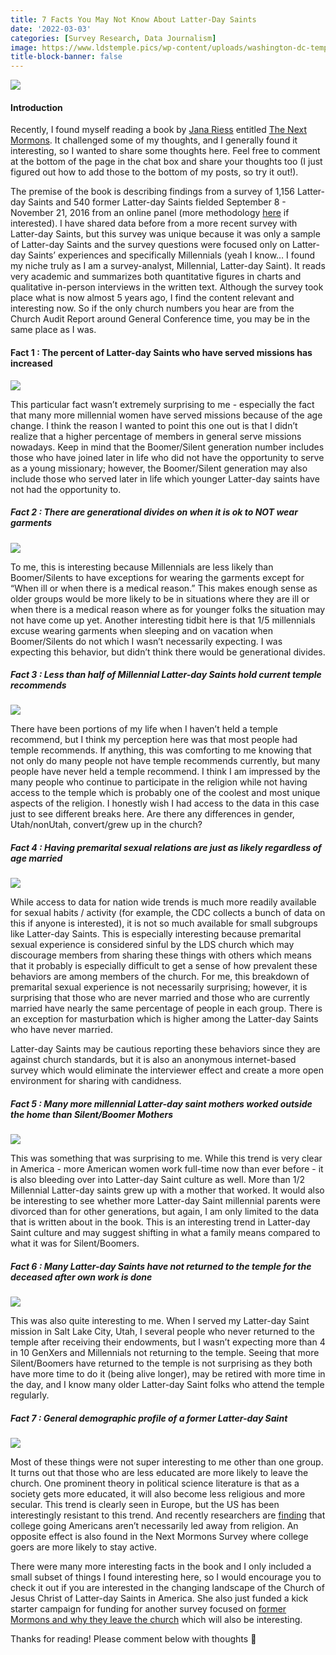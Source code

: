 ```yaml
---
title: 7 Facts You May Not Know About Latter-Day Saints
date: '2022-03-03'
categories: [Survey Research, Data Journalism]
image: https://www.ldstemple.pics/wp-content/uploads/washington-dc-temple-final-sunset-600x600.jpg
title-block-banner: false
---
```


![](https://www.ldstemple.pics/wp-content/uploads/washington-dc-temple-final-sunset-600x600.jpg){fig-align="center"}

#### Introduction

Recently, I found myself reading a book by [Jana Riess](https://janariess.com) entitled [The Next Mormons](https://www.amazon.com/Next-Mormons-Millennials-Changing-Church/dp/0190885203). It challenged some of my thoughts, and I generally found it interesting, so I wanted to share some thoughts here. Feel free to comment at the bottom of the page in the chat box and share your thoughts too (I just figured out how to add those to the bottom of my posts, so try it out!).

The premise of the book is describing findings from a survey of 1,156 Latter-day Saints and 540 former Latter-day Saints fielded September 8 - November 21, 2016 from an online panel (more methodology [here](https://thenextmormons.org/methodology/) if interested). I have shared data before from a more recent survey with Latter-day Saints, but this survey was unique because it was only a sample of Latter-day Saints and the survey questions were focused only on Latter-day Saints' experiences and specifically Millennials (yeah I know... I found my niche truly as I am a survey-analyst, Millennial, Latter-day Saint). It reads very academic and summarizes both quantitative figures in charts and qualitative in-person interviews in the written text. Although the survey took place what is now almost 5 years ago, I find the content relevant and interesting now. So if the only church numbers you hear are from the Church Audit Report around General Conference time, you may be in the same place as I was.

#### Fact 1 : The percent of Latter-day Saints who have served missions has increased

![](/./about_files/NMS post.001.jpeg){fig-align="center"}

This particular fact wasn't extremely surprising to me - especially the fact that many more millennial women have served missions because of the age change. I think the reason I wanted to point this one out is that I didn't realize that a higher percentage of members in general serve missions nowadays. Keep in mind that the Boomer/Silent generation number includes those who have joined later in life who did not have the opportunity to serve as a young missionary; however, the Boomer/Silent generation may also include those who served later in life which younger Latter-day saints have not had the opportunity to.

##### Fact 2 : There are generational divides on when it is ok to NOT wear garments

![](/./about_files/NMS post.002.jpeg){fig-align="center"}

To me, this is interesting because Millennials are less likely than Boomer/Silents to have exceptions for wearing the garments except for "When ill or when there is a medical reason." This makes enough sense as older groups would be more likely to be in situations where they are ill or when there is a medical reason where as for younger folks the situation may not have come up yet. Another interesting tidbit here is that 1/5 millennials excuse wearing garments when sleeping and on vacation when Boomer/Silents do not which I wasn't necessarily expecting. I was expecting this behavior, but didn't think there would be generational divides.

##### Fact 3 : Less than half of Millennial Latter-day Saints hold current temple recommends

![](/./about_files/NMS post.003.jpeg){fig-align="center"}

There have been portions of my life when I haven't held a temple recommend, but I think my perception here was that most people had temple recommends. If anything, this was comforting to me knowing that not only do many people not have temple recommends currently, but many people have never held a temple recommend. I think I am impressed by the many people who continue to participate in the religion while not having access to the temple which is probably one of the coolest and most unique aspects of the religion. I honestly wish I had access to the data in this case just to see different breaks here. Are there any differences in gender, Utah/nonUtah, convert/grew up in the church?

##### Fact 4 : Having premarital sexual relations are just as likely regardless of age married

![](/./about_files/NMS post.004.jpeg){fig-align="center"}

While access to data for nation wide trends is much more readily available for sexual habits / activity (for example, the CDC collects a bunch of data on this if anyone is interested), it is not so much available for small subgroups like Latter-day Saints. This is especially interesting because premarital sexual experience is considered sinful by the LDS church which may discourage members from sharing these things with others which means that it probably is especially difficult to get a sense of how prevalent these behaviors are among members of the church. For me, this breakdown of premarital sexual experience is not necessarily surprising; however, it is surprising that those who are never married and those who are currently married have nearly the same percentage of people in each group. There is an exception for masturbation which is higher among the Latter-day Saints who have never married.

Latter-day Saints may be cautious reporting these behaviors since they are against church standards, but it is also an anonymous internet-based survey which would eliminate the interviewer effect and create a more open environment for sharing with candidness.

##### Fact 5 : Many more millennial Latter-day saint mothers worked outside the home than Silent/Boomer Mothers

![](/./about_files/NMS post.005.jpeg){fig-align="center"}

This was something that was surprising to me. While this trend is very clear in America - more American women work full-time now than ever before - it is also bleeding over into Latter-day Saint culture as well. More than 1/2 Millennial Latter-day saints grew up with a mother that worked. It would also be interesting to see whether more Latter-day Saint millennial parents were divorced than for other generations, but again, I am only limited to the data that is written about in the book. This is an interesting trend in Latter-day Saint culture and may suggest shifting in what a family means compared to what it was for Silent/Boomers.

##### Fact 6 : Many Latter-day Saints have not returned to the temple for the deceased after own work is done

![](/./about_files/NMS post.006.jpeg){fig-align="center"}

This was also quite interesting to me. When I served my Latter-day Saint mission in Salt Lake City, Utah, I several people who never returned to the temple after receiving their endowments, but I wasn't expecting more than 4 in 10 GenXers and Millennials not returning to the temple. Seeing that more Silent/Boomers have returned to the temple is not surprising as they both have more time to do it (being alive longer), may be retired with more time in the day, and I know many older Latter-day Saint folks who attend the temple regularly.

##### Fact 7 : General demographic profile of a former Latter-day Saint

![](/./about_files/NMS post.007.jpeg){fig-align="center"}

Most of these things were not super interesting to me other than one group. It turns out that those who are less educated are more likely to leave the church. One prominent theory in political science literature is that as a society gets more educated, it will also become less religious and more secular. This trend is clearly seen in Europe, but the US has been interestingly resistant to this trend. And recently researchers are [finding](https://www.wsj.com/articles/theres-no-crisis-of-faith-on-campus-11645714717?st=zkubzj5qwrqf0ti&reflink=desktopwebshare_twitter&fbclid=IwAR0wpySp-wWX73sTW_sGee90_IW30T2TMeMtsimLyzfCXXO2cfbUG53LNHI) that college going Americans aren't necessarily led away from religion. An opposite effect is also found in the Next Mormons Survey where college goers are more likely to stay active.

There were many more interesting facts in the book and I only included a small subset of things I found interesting here, so I would encourage you to check it out if you are interested in the changing landscape of the Church of Jesus Christ of Latter-day Saints in America. She also just funded a kick starter campaign for funding for another survey focused on [former Mormons and why they leave the church](https://www.kickstarter.com/projects/nmswave2/wave-2-of-the-next-mormons-survey?ref=user_menu) which will also be interesting.

Thanks for reading! Please comment below with thoughts 🙂